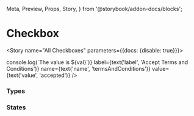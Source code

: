   Meta,
  Preview,
  Props,
  Story,
} from '@storybook/addon-docs/blocks';


<Meta component={Checkbox} title="Components/Molecules/Form Controls/Checkbox"/>

# Checkbox
<Decription of={Checkbox} />
<Props of={Checkbox}/>

<Story name="All Checkboxes" parameters={{docs: {disable: true}}}>
  <form id="formOne">
    <Checkbox
      checked={boolean('checked', false )}
      className={text('className', '')}
      disabled={boolean('disabled', false)}
      errorMsg={text('errorMsg', '')}
      formId={text('formId', 'formOne')}
      handleChange={val => console.log(`The value is ${val}`)}
      label={text('label', 'Accept Terms and Conditions')}
      name={text('name', 'termsAndConditions')}
      value={text('value', 'accepted')}
    />
  </form>
</Story>

### Types
<Preview>
  <Story name="Checkbox Types">
    <form id="formTwo">
      <Checkbox
        formId="formTwo"
        label="Accept Terms & Conditions"
        name="acceptTerms"
        value={true}
      />
    </form>
  </Story>
</Preview>


### States
<Preview>
  <Story name="Checkbox States">
    <form id="formThree">
      <Checkbox
        formId="formThree"
        label="Standard Checkbox"
        name="standardCheckbox"
        value="standard"
      />
      <Checkbox
        disabled
        formId="formThree"
        label="Disabled Checkbox"
        name="disabledCheckbox"
        value="disabled"
      />
      <Checkbox
        errorMsg="There is an error."
        formId="formThree"
        label="Error Checkbox"
        name="errorCheckbox"
        value="error"
      />
    </form>
  </Story>
</Preview>
